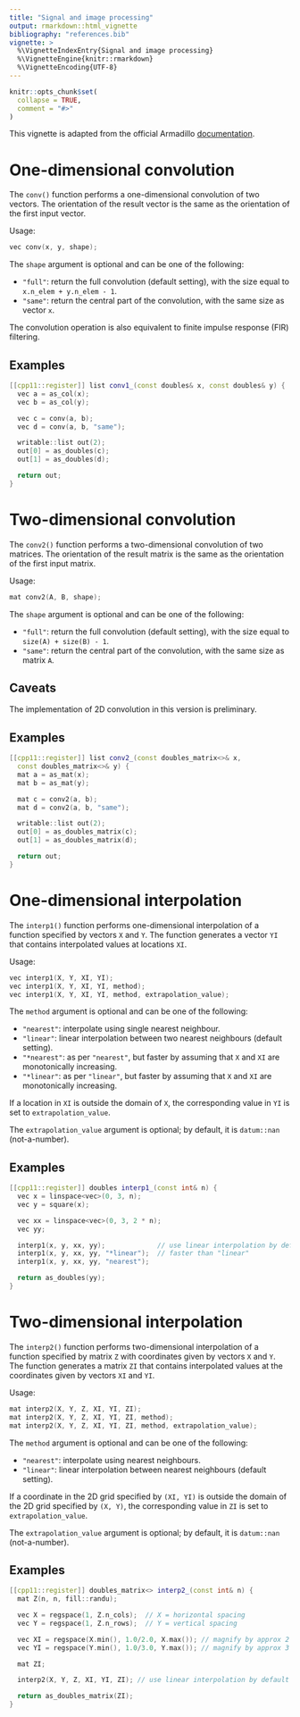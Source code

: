 ```yaml
---
title: "Signal and image processing"
output: rmarkdown::html_vignette
bibliography: "references.bib"
vignette: >
  %\VignetteIndexEntry{Signal and image processing}
  %\VignetteEngine{knitr::rmarkdown}
  %\VignetteEncoding{UTF-8}
---
```


```r
knitr::opts_chunk$set(
  collapse = TRUE,
  comment = "#>"
)
```

This vignette is adapted from the official Armadillo
[documentation](https://arma.sourceforge.net/docs.html).

# One-dimensional convolution {#conv}

The `conv()` function performs a one-dimensional convolution of two vectors. The orientation of the result vector is the same as the orientation of the first input vector.

Usage:

```cpp
vec conv(x, y, shape);
```

The `shape` argument is optional and can be one of the following:

- `"full"`: return the full convolution (default setting), with the size equal to `x.n_elem + y.n_elem - 1`.
- `"same"`: return the central part of the convolution, with the same size as vector `x`.

The convolution operation is also equivalent to finite impulse response (FIR) filtering.

## Examples


```cpp
[[cpp11::register]] list conv1_(const doubles& x, const doubles& y) {
  vec a = as_col(x);
  vec b = as_col(y);

  vec c = conv(a, b);
  vec d = conv(a, b, "same");

  writable::list out(2);
  out[0] = as_doubles(c);
  out[1] = as_doubles(d);

  return out;
}
```

# Two-dimensional convolution {#conv2}

The `conv2()` function performs a two-dimensional convolution of two matrices. The orientation of the result matrix is the same as the orientation of the first input matrix.

Usage:

```cpp
mat conv2(A, B, shape);
```

The `shape` argument is optional and can be one of the following:

- `"full"`: return the full convolution (default setting), with the size equal to `size(A) + size(B) - 1`.
- `"same"`: return the central part of the convolution, with the same size as matrix `A`.

## Caveats

The implementation of 2D convolution in this version is preliminary.

## Examples

```cpp
[[cpp11::register]] list conv2_(const doubles_matrix<>& x,
  const doubles_matrix<>& y) {
  mat a = as_mat(x);
  mat b = as_mat(y);

  mat c = conv2(a, b);
  mat d = conv2(a, b, "same");

  writable::list out(2);
  out[0] = as_doubles_matrix(c);
  out[1] = as_doubles_matrix(d);

  return out;
}
```

# One-dimensional interpolation {#interp1}

The `interp1()` function performs one-dimensional interpolation of a function specified by vectors `X` and `Y`. The function generates a vector `YI` that contains interpolated values at locations `XI`.

Usage:

```cpp
vec interp1(X, Y, XI, YI);
vec interp1(X, Y, XI, YI, method);
vec interp1(X, Y, XI, YI, method, extrapolation_value);
```

The `method` argument is optional and can be one of the following:

- `"nearest"`: interpolate using single nearest neighbour.
- `"linear"`: linear interpolation between two nearest neighbours (default setting).
- `"*nearest"`: as per `"nearest"`, but faster by assuming that `X` and `XI` are monotonically increasing.
- `"*linear"`: as per `"linear"`, but faster by assuming that `X` and `XI` are monotonically increasing.

If a location in `XI` is outside the domain of `X`, the corresponding value in `YI` is set to `extrapolation_value`.

The `extrapolation_value` argument is optional; by default, it is `datum::nan` (not-a-number).

## Examples

```cpp
[[cpp11::register]] doubles interp1_(const int& n) {
  vec x = linspace<vec>(0, 3, n);
  vec y = square(x);

  vec xx = linspace<vec>(0, 3, 2 * n);
  vec yy;

  interp1(x, y, xx, yy);             // use linear interpolation by default
  interp1(x, y, xx, yy, "*linear");  // faster than "linear"
  interp1(x, y, xx, yy, "nearest");

  return as_doubles(yy);
}
```

# Two-dimensional interpolation {#interp2}

The `interp2()` function performs two-dimensional interpolation of a function specified by matrix `Z` with coordinates given by vectors `X` and `Y`. The function generates a matrix `ZI` that contains interpolated values at the coordinates given by vectors `XI` and `YI`.

Usage:

```cpp
mat interp2(X, Y, Z, XI, YI, ZI);
mat interp2(X, Y, Z, XI, YI, ZI, method);
mat interp2(X, Y, Z, XI, YI, ZI, method, extrapolation_value);
```

The `method` argument is optional and can be one of the following:

- `"nearest"`: interpolate using nearest neighbours.
- `"linear"`: linear interpolation between nearest neighbours (default setting).

If a coordinate in the 2D grid specified by `(XI, YI)` is outside the domain of the 2D grid specified by `(X, Y)`, the corresponding value in `ZI` is set to `extrapolation_value`.

The `extrapolation_value` argument is optional; by default, it is `datum::nan` (not-a-number).

## Examples

```cpp
[[cpp11::register]] doubles_matrix<> interp2_(const int& n) {
  mat Z(n, n, fill::randu);

  vec X = regspace(1, Z.n_cols);  // X = horizontal spacing
  vec Y = regspace(1, Z.n_rows);  // Y = vertical spacing

  vec XI = regspace(X.min(), 1.0/2.0, X.max()); // magnify by approx 2
  vec YI = regspace(Y.min(), 1.0/3.0, Y.max()); // magnify by approx 3

  mat ZI;

  interp2(X, Y, Z, XI, YI, ZI); // use linear interpolation by default

  return as_doubles_matrix(ZI);
}
```
